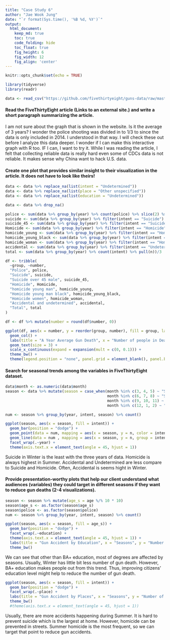 ```yaml
---
title: "Case Study 6"
author: "Jae Wook Jung"
date: "`r format(Sys.time(), '%B %d, %Y')`"
output:
  html_document:  
    keep_md: true
    toc: true
    code_folding: hide
    toc_float: true
    fig_height: 6
    fig_width: 12
    fig_align: 'center'
---
```


```r
knitr::opts_chunk$set(echo = TRUE)
```

```r
library(tidyverse)
library(readr)

data <- read_csv("https://github.com/fivethirtyeight/guns-data/raw/master/full_data.csv")
```


#### Read the FiveThirtyEight article (Links to an external site.) and write a short paragraph summarizing the article.

I am not sure about the graph that is shown in the website. Is it the average of 3 years? I wonder the police shooting was divided in to 1/3 to since the data is only included in 2014. I understood in that way. I will check these out before I analyze this data deeper. I wonder if I can make this interactive graph with R too. IF I can, I want to try it. While I was reading the article, I felt that collecting reliable data is really hard even some of CDCs data is not reliable. It makes sense why China want to hack U.S. data.

#### Create one plot that provides similar insight to their visualization in the article. It does not have to look like theirs!

```r
data <- data %>% replace_na(list(intent = "Undetermined"))
data <- data %>% replace_na(list(place = "Other unspecified"))
data <- data %>% replace_na(list(education = "Undetermined"))

data <- data %>% drop_na()
```

```r
police <- sum(data %>% group_by(year) %>% count(police) %>% slice(2) %>% pull(n))/3
suicide <- sum(data %>% group_by(year) %>% filter(intent == "Suicide") %>% count(intent) %>% pull(n))/3
suicide_45 <- sum(data %>% group_by(year) %>% filter(intent == "Suicide", age > 45, sex == "M") %>% count(intent) %>% pull(n))/3
Homicide <- sum(data %>% group_by(year) %>% filter(intent == "Homicide") %>% count(intent) %>% pull(n))/3
homicide_young <- sum(data %>% group_by(year) %>% filter(intent == "Homicide", age >= 15, age <= 34, sex == "M") %>% count(intent) %>% pull(n))/3
homicide_young_black <- sum(data %>% group_by(year) %>% filter(intent == "Homicide", age >= 15, age <= 34, sex == "M", race == "Black") %>% count(intent) %>% pull(n))/3
homicide_woman <- sum(data %>% group_by(year) %>% filter(intent == "Homicide", sex == "F") %>% count(intent) %>% pull(n))/3
accidental <- sum(data %>% group_by(year) %>% filter(intent == "Undetermined" | intent == "Accidental") %>% count(intent) %>% pull(n))/3
total <- sum(data %>% group_by(year) %>% count(intent) %>% pull(n))/3

df <- tribble(
  ~group, ~number,
  "Police", police,
  "Suicide", suicide,
  "Suicide over 45 male", suicide_45,
  "Homicide", Homicide,
  "homicide young man", homicide_young,
  "Homicide young man black", homicide_young_black,
  "Homicide women", homicide_woman,
  "Accidental and undetermined", accidental,
  "Total", total
)

df <- df %>% mutate(number = round(df$number, 0))
```

```r
ggplot(df, aes(x = number, y = reorder(group, number), fill = group, label = number)) +
  geom_col() +
  labs(title = "A Year Average Gun Death", x = "Number of people in Death", y = "Group") +
  geom_text(size = 3) +
  scale_x_continuous(expand = expansion(mult = c(0, 0.1))) +
  theme_bw() +
  theme(legend.position = "none", panel.grid = element_blank(), panel.border = element_blank())
```

#### Search for seasonal trends among the variables in FiveThirtyEight dataset.

```r
data$month <- as.numeric(data$month)
season <- data %>% mutate(season = case_when(month %in% c(3, 4, 5) ~ "Spring",
                                             month %in% c(6, 7, 8) ~ "Summer",
                                             month %in% c(9, 10, 11) ~ "Fall",
                                             month %in% c(12, 1, 2) ~ "Winter"))

num <- season %>% group_by(year, intent, season) %>% count()

ggplot(season, aes(x = season, fill = intent)) +
  geom_bar(position = "dodge") +
  geom_point(data = num, mapping = aes(x = season, y = n, color = intent)) +
  geom_line(data = num , mapping = aes(x = season, y = n, group = intent, color = intent), size = 1.25) +
  facet_wrap(.~year) +
  theme(axis.text.x = element_text(angle = 45, hjust = 1))
```

Suicide in Winter is the least with the three years of data. Homicide is always highest in Summer. Accidental and Undetermined are less compare to Suicide and Homicide. Often, Accidental is seems hight in Winter.

#### Provide presentation-worthy plots that help our client understand what audiences (variables) they could target in different seasons if they want to reduce gun deaths (2-4 visualizations).


```r
season <- season %>% mutate(age_s = age %/% 10 * 10)
season$age_s <- as.factor(season$age_s)
season$police <- as.factor(season$police)
num <- season %>% group_by(year, intent, season) %>% count()
```

```r
ggplot(season, aes(x = season, fill = age_s)) +
  geom_bar(position = "dodge") +
  facet_wrap(.~education) +
  theme(axis.text.x = element_text(angle = 45, hjust = 1)) +
  labs(title = "Gun Accident by Education", x = "Seasons", y = "Number of Death", fill = "Age Interval") +
  theme_bw()
```

We can see that other than BA+ education, most of degrees are affected by seasons. Usually, Winter has little bit less number of gun death. However, BA+ education makes people out from this trend. Thus, improving citizens' education level might help to reduce the number of gun death.

```r
ggplot(season, aes(x = season, fill = intent)) +
  geom_bar(position = "dodge") +
  facet_wrap(.~place) +
  labs(title = "Gun Accident by Places", x = "Seasons", y = "Number of Death", fill = "Intent") +
  theme_bw() 
  #theme(axis.text.x = element_text(angle = 45, hjust = 1))
```

Usually, there are more accidents happening during Summer. It is hard to prevent suicide which is the largest at home. However, homicide can be prevented in streets. Summer homicide is the most frequent, so we can target that point to reduce gun accidents.